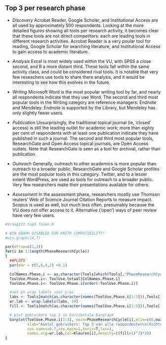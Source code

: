 ## Top 3 per research phase

- *Discovery* Acrobat Reader, Google Scholar, and Institutional Access are all used by approximately 500 respondents. Looking at the more detailed figures showing all tools per research activity, it becomes clear that these tools are not direct competitors: each are leading tools in different research activities. Acrobat Reader is a very poular tool for reading, Google Scholar for searching literature, and Institutional Access to gain access to academic literature.

- *Analysis* Excel is most widely used within the VU, with SPSS a close second, and R a more distant third. These tools fall within the same activity class, and could be considered rival tools. It is notable that very few reseachers use tools to share there analysis, and it would be interesting to see how this evolves in the future.

- *Writing* Microsoft Word is the most popular writing tool by far, and nearly all respondents indicate that they use Word. The second and third most popular tools in the Writing category are reference managers: Endnote and Mendeley. Endnote is supported by the Library, but Mendeley has only slightly fewer users.

- *Publication* Unsurprisingly, the traditional topical journal (ie, 'closed' access) is still the leading outlet for academic work; more than eighty per cent of respondents with at least one publication indicate they have published in such a journal. The second and third most popular tools, ResearchGate and Open Access topical journals, are Open Access outlets. Note that ResearchGate is seen as a tool for archival, rather than publication.

- *Outreach* Generally, outreach to other academics is more popular than outreach to a broader public. ResearchGate and Google Scholar profiles are the most popular tools in this category. Twitter, and to a lesser extent WordPress, are used as tools for outreach to a broader public. Very few researchers make their presentations available for others.

- *Assessment* In the assessment phase, researchers mostly use Thomson reuters' Web of Science Journal Citation Reports to measure impact. Scopus is used as well, but much less often, presumably because the VU does not offer access to it. Alternative ('open') ways of peer review have very few users.
<!-- WoS is supported by the UB? -->

```r
#Vraag131.top3.fasen.R

# WIN GRAPH DISABLED FOR KNITR COMPATIBILITY!
#win.graph(14,7)

par(mfrow=c(2,3))
for(i in 1:length(PhaseResearchCycle))
{
  ##PLOTS
  par(mar = c(5,8,4,2) +0.1)

  ColNames.Phase.i <- as.character(Tools[which(Tools[,"PhaseResearchCycle"]==i),"Variable.name"])
  ToolUse.Phase.i<- ToolUse.totaal[ColNames.Phase.i]
  ToolUse.Phase.i<- ToolUse.Phase.i[order(-ToolUse.Phase.i)]

  #set en wrap labels voor y-as
  labs <- Tools[match(as.character(names(ToolUse.Phase.i[1:3])),Tools[,"Variable.name"]),"Tool.name"]
  wr.lab <- wrap.labels(labs, 10)
  fill <- Tools[match(as.character(names(ToolUse.Phase.i[1:3])),Tools[,"Variable.name"]),"UB.support"]

  # plot gebruikers top 3 in horizontale bargraph
  barplot(ToolUse.Phase.i[1:3], main=PhaseResearchCycle[i],xlim=c(0,max(ToolUse.totaal)),
          xlab="Aantal gebruikers: Top 3 van alle respondenten\n(dichte arcering=UB support)",
          cex.names=0.7,cex.main=1,horiz=T,las=1,
          names.arg=wr.lab,col=Kleuren[i],density=((fill+1)^2)*20)
}
```
